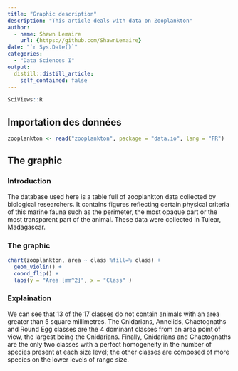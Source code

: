 ```yaml
---
title: "Graphic description"
description: "This article deals with data on Zooplankton"
author:
  - name: Shawn Lemaire
    url: {https://github.com/ShawnLemaire}
date: "`r Sys.Date()`"
categories:
  - "Data Sciences I"
output:
  distill::distill_article:
    self_contained: false
---
```


```r
SciViews::R
```

## Importation des données

```r
zooplankton <- read("zooplankton", package = "data.io", lang = "FR")
```

## The graphic

### Introduction

The database used here is a table full of zooplankton data collected by biological researchers. It contains figures reflecting certain physical criteria of this marine fauna such as the perimeter, the most opaque part or the most transparent part of the animal. These data were collected in Tulear, Madagascar.

### The graphic

```r
chart(zooplankton, area ~ class %fill=% class) +
  geom_violin() +
  coord_flip() +
  labs(y = "Area [mm^2]", x = "Class" )
```

### Explaination

We can see that 13 of the 17 classes do not contain animals with an area greater than 5 square millimetres. The Cnidarians, Annelids, Chaetognaths and Round Egg classes are the 4 dominant classes from an area point of view, the largest being the Cnidarians. Finally, Cnidarians and Chaetognaths are the only two classes with a perfect homogeneity in the number of species present at each size level; the other classes are composed of more species on the lower levels of range size.

